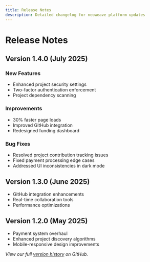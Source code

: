 ```yaml
---
title: Release Notes
description: Detailed changelog for neoweave platform updates
---
```


# Release Notes

## Version 1.4.0 (July 2025)
### New Features
- Enhanced project security settings
- Two-factor authentication enforcement
- Project dependency scanning

### Improvements
- 30% faster page loads
- Improved GitHub integration
- Redesigned funding dashboard

### Bug Fixes
- Resolved project contribution tracking issues
- Fixed payment processing edge cases
- Addressed UI inconsistencies in dark mode

## Version 1.3.0 (June 2025)
- GitHub integration enhancements
- Real-time collaboration tools
- Performance optimizations

## Version 1.2.0 (May 2025)
- Payment system overhaul
- Enhanced project discovery algorithms
- Mobile-responsive design improvements

*View our full [version history](https://github.com/neoweave/releases) on GitHub.*
